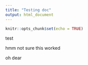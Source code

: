 ```yaml
---
title: "Testing doc"
output: html_document
---
```


```r
knitr::opts_chunk$set(echo = TRUE)
```

test

hmm not sure this worked

oh dear

